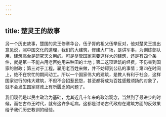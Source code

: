 ```yaml
---
---
---
```

title: 楚灵王的故事
---




另一个历史故事，楚国的灵王修章华台，伍子胥的祖父伍举反对，他对楚灵王提出意见说，照中国文化的道理，我们的大建筑，修建大广场，是讲军事，为训练部队用，建筑高台是研究天文用的。可是尽管国家需要这样大的建筑，还是有四个条件，就是第一不能占用老百姓用来种田的土地；第二这项建筑的经费，不伤害到国家的财政；第三对于工程，雇用老百姓来做，并不妨碍到公私的事情；第四在时间上，绝不在农忙的期间动工。所以一个国家伟大的建筑，是教人有利于社会，这样国家进行的伟大建筑，不但不会招惹民怨，甚至都将成为百姓感戴颂扬的对象了，就不会发生国家财政上有所匮乏的问题了。

我们现代是以民主政治为基础，尤其近几十年来的政治观念，当然到了最进步的时候，而在古帝王时代，就有这许多毛病，这都是讨论古代政府在建筑方面的反效果给予我们历史教训的经验。